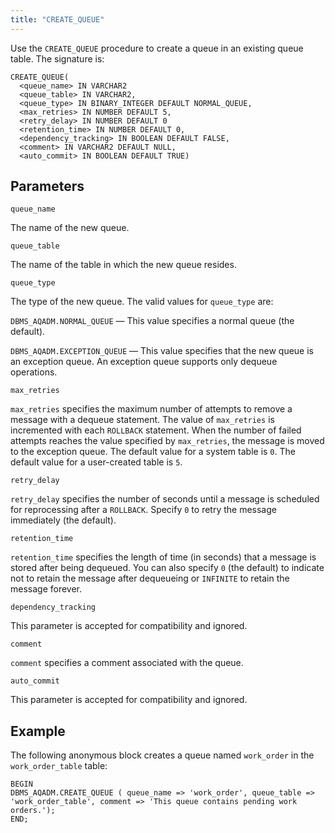 ```yaml
---
title: "CREATE_QUEUE"
---
```


Use the `CREATE_QUEUE` procedure to create a queue in an existing queue table. The signature is:

```text
CREATE_QUEUE(
  <queue_name> IN VARCHAR2
  <queue_table> IN VARCHAR2,
  <queue_type> IN BINARY_INTEGER DEFAULT NORMAL_QUEUE,
  <max_retries> IN NUMBER DEFAULT 5,
  <retry_delay> IN NUMBER DEFAULT 0
  <retention_time> IN NUMBER DEFAULT 0,
  <dependency_tracking> IN BOOLEAN DEFAULT FALSE,
  <comment> IN VARCHAR2 DEFAULT NULL,
  <auto_commit> IN BOOLEAN DEFAULT TRUE)
```

## Parameters

`queue_name`

 The name of the new queue.

`queue_table`

 The name of the table in which the new queue resides.

`queue_type`

 The type of the new queue. The valid values for `queue_type` are:

 `DBMS_AQADM.NORMAL_QUEUE` &mdash; This value specifies a normal queue (the default).

 `DBMS_AQADM.EXCEPTION_QUEUE` &mdash; This value specifies that the new queue is an exception queue. An exception queue supports only dequeue operations.

`max_retries`

 `max_retries` specifies the maximum number of attempts to remove a message with a dequeue statement. The value of `max_retries` is incremented with each `ROLLBACK` statement. When the number of failed attempts reaches the value specified by `max_retries`, the message is moved to the exception queue. The default value for a system table is `0`. The default value for a user-created table is `5`.

`retry_delay`

 `retry_delay` specifies the number of seconds until a message is scheduled for reprocessing after a `ROLLBACK`. Specify `0` to retry the message immediately (the default).

`retention_time`

 `retention_time` specifies the length of time (in seconds) that a message is stored after being dequeued. You can also specify `0` (the default) to indicate not to retain the message after dequeueing or `INFINITE` to retain the message forever.

`dependency_tracking`

 This parameter is accepted for compatibility and ignored.

`comment`

 `comment` specifies a comment associated with the queue.

`auto_commit`

 This parameter is accepted for compatibility and ignored.

## Example

The following anonymous block creates a queue named `work_order` in the `work_order_table` table:

```text
BEGIN
DBMS_AQADM.CREATE_QUEUE ( queue_name => 'work_order', queue_table =>
'work_order_table', comment => 'This queue contains pending work orders.');
END;
```
